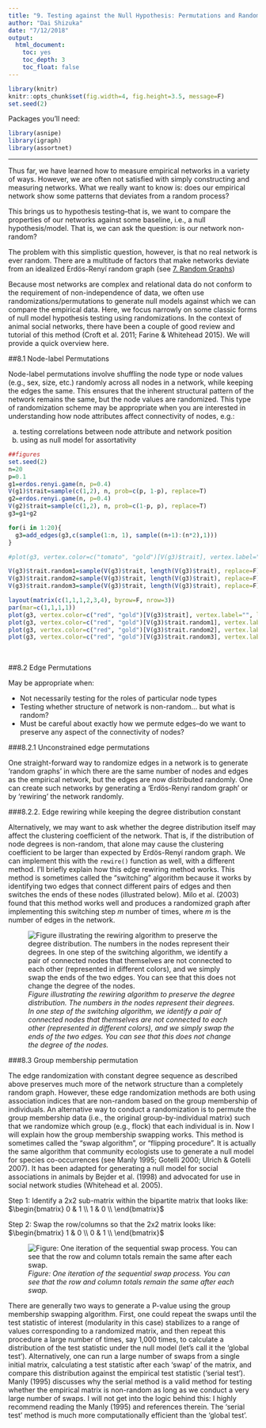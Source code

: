 ```yaml
---
title: "9. Testing against the Null Hypothesis: Permutations and Randomizations"
author: "Dai Shizuka"
date: "7/12/2018"
output: 
  html_document:
    toc: yes
    toc_depth: 3
    toc_float: false
---
```


```r
library(knitr)
knitr::opts_chunk$set(fig.width=4, fig.height=3.5, message=F) 
set.seed(2)
```

Packages you'll need:
```r
library(asnipe)
library(igraph)
library(assortnet)
```

-----

Thus far, we have learned how to measure empirical networks in a variety of ways. However, we are often not satisfied with simply constructing and measuring networks. What we really want to know is: does our empirical network show some patterns that deviates from a random process? 

This brings us to hypothesis testing--that is, we want to compare the properties of our networks against some baseline, i.e., a null hypothesis/model. That is, we can ask the question: is our network non-random? 

The problem with this simplistic question, however, is that no real network is ever random. There are a multitude of factors that make networks deviate from an idealized Erdös-Renyí random graph (see [7. Random Graphs](07_randomnets.html)) 

Because most networks are complex and relational data do not conform to the requirement of non-independence of data, we often use randomizations/permutations to generate null models against which we can compare the empirical data. Here, we focus narrowly on some classic forms of null model hypothesis testing using randomizations. In the context of animal social networks, there have been a couple of good review and tutorial of this method (Croft et al. 2011; Farine & Whitehead 2015). We will provide a quick overview here.

##8.1 Node-label Permutations

Node-label permutations involve shuffling the node type or node values (e.g., sex, size, etc.) randomly across all nodes in a network, while keeping the edges the same. This ensures that the inherent structural pattern of the network remains the same, but the node values are randomized. This type of randomization scheme may be appropriate when you are interested in understanding how node attributes affect connectivity of nodes, e.g.:

(a) testing correlations between node attribute and network position 
(b) using as null model for assortativity

```r
##figures
set.seed(2)
n=20
p=0.1
g1=erdos.renyi.game(n, p=0.4)
V(g1)$trait=sample(c(1,2), n, prob=c(p, 1-p), replace=T)
g2=erdos.renyi.game(n, p=0.4)
V(g2)$trait=sample(c(1,2), n, prob=c(1-p, p), replace=T)
g3=g1+g2

for(i in 1:20){
  g3=add_edges(g3,c(sample(1:n, 1), sample((n+1):(n*2),1)))
}

#plot(g3, vertex.color=c("tomato", "gold")[V(g3)$trait], vertex.label="", layout=layout_in_circle(g3), edge.color="black")

V(g3)$trait.random1=sample(V(g3)$trait, length(V(g3)$trait), replace=F)
V(g3)$trait.random2=sample(V(g3)$trait, length(V(g3)$trait), replace=F)
V(g3)$trait.random3=sample(V(g3)$trait, length(V(g3)$trait), replace=F)
```
```r
layout(matrix(c(1,1,1,2,3,4), byrow=F, nrow=3))
par(mar=c(1,1,1,1))
plot(g3, vertex.color=c("red", "gold")[V(g3)$trait], vertex.label="", layout=layout_in_circle(g3), edge.color="black")
plot(g3, vertex.color=c("red", "gold")[V(g3)$trait.random1], vertex.label="", layout=layout_in_circle(g3), edge.color="black")
plot(g3, vertex.color=c("red", "gold")[V(g3)$trait.random2], vertex.label="", layout=layout_in_circle(g3), edge.color="black")
plot(g3, vertex.color=c("red", "gold")[V(g3)$trait.random3], vertex.label="", layout=layout_in_circle(g3), edge.color="black")
```


<br>


##8.2 Edge Permutations

May be appropriate when:

* Not necessarily testing for the roles of particular node types
* Testing whether structure of network is non-random... but what is random?
* Must be careful about exactly how we permute edges--do we want to preserve any aspect of the connectivity of nodes?

###8.2.1 Unconstrained edge permutations

One straight-forward way to randomize edges in a network is to generate ‘random graphs’ in which there are the same number of nodes and edges as the empirical network, but the edges are now distributed randomly. One can create such networks by generating a ‘Erdös-Renyí random graph’ or by ‘rewiring’ the network randomly.

###8.2.2. Edge rewiring while keeping the degree distribution constant

Alternatively, we may want to ask whether the degree distribution itself may affect the clustering coefficient of the network. That is, if the distribution of node degrees is non-random, that alone may cause the clustering coefficient to be larger than expected by Erdös-Renyí random graph. We can implement this with the `rewire()` function as well, with a different method.
I’ll briefly explain how this edge rewiring method works. This method is sometimes called the “switching” algorithm because it works by identifying two edges that connect different pairs of edges and then switches the ends of these nodes (illustrated below). Milo et al. (2003) found that this method works well and produces a randomized graph after implementing this switching step $m$ number of times, where $m$ is the number of edges in the network.

![*Figure illustrating the rewiring algorithm to preserve the degree distribution. The numbers in the nodes represent their degrees. In one step of the switching algorithm, we identify a pair of connected nodes that themselves are not connected to each other (represented in different colors), and we simply swap the ends of the two edges. You can see that this does not change the degree of the nodes.*](./assets/images/rewire.png)

###8.3 Group membership permutation

The edge randomization with constant degree sequence as described above preserves much more of the network structure than a completely random graph. However, these edge randomization methods are both using association indices that are non-random based on the group membership of individuals. An alternative way to conduct a randomization is to permute the group membership data (i.e., the original group-by-individual matrix) such that we randomize which group (e.g., flock) that each individual is in. Now I will explain how the group membership swapping works. This method is sometimes called the “swap algorithm”, or “flipping procedure”. It is actually the same algorithm that community ecologists use to generate a null model for species co-occurrences (see Manly 1995; Gotelli 2000; Ulrich & Gotelli 2007). It has been adapted for generating a null model for social associations in animals by Bejder et al. (1998) and advocated for use in social network studies (Whitehead et al. 2005).


Step 1: Identify a 2x2 sub-matrix within the bipartite matrix that looks like:
$\begin{bmatrix} 0 & 1 \\ 1 & 0 \\ \end{bmatrix}$

Step 2: Swap the row/columns so that the 2x2 matrix looks like:
$\begin{bmatrix} 1 & 0 \\ 0 & 1 \\ \end{bmatrix}$

![*Figure: One iteration of the sequential swap process. You can see that the row and column totals remain the same after each swap.*](./assets/images/swap.png)

There are generally two ways to generate a P-value using the group membership swapping algorithm. First, one could repeat the swaps until the test statistic of interest (modularity in this case) stabilizes to a range of values corresponding to a randomized matrix, and then repeat this procedure a large number of times, say 1,000 times, to calculate a distribution of the test statistic under the null model (let’s call it the ‘global test’). Alternatively, one can run a large number of swaps from a single initial matrix, calculating a test statistic after each ‘swap’ of the matrix, and compare this distribution against the empirical test statistic (‘serial test’). Manly (1995) discusses why the serial method is a valid method for testing whether the empirical matrix is non-random as long as we conduct a very large number of swaps. I will not get into the logic behind this: I highly recommend reading the Manly (1995) and references therein. The ‘serial test’ method is much more computationally efficient than the ‘global test’.


